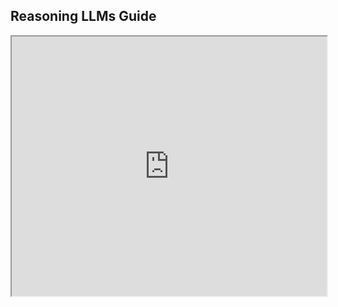 ## Reasoning LLMs Guide

<iframe width="100%"
  height="415px"
  src="https://www.youtube.com/embed/AZhUhGsgz4s?si=iZ_WsVs4HalgFBW5"
  allow="accelerometer; autoplay; clipboard-write; encrypted-media; gyroscope; picture-in-picture"
  allowFullScreen
/>

### What are Reasoning LLMs?

2nd Webinar: [Building with Reasoning LLMs | n8n Agentic RAG Demo + Template](https://www.youtube.com/watch?v=rh2JRWsLGfg&ab_channel=ElvisSaravia)

Large reasoning models (LRMs) or simply, reasoning LLMs, are models explicitly trained to perform native thinking or chain-of-thought. Popular examples of reasoning models include Gemini 2.5 Pro, Claude 3.7 Sonnet, and o3.

***Demo:*** Test ChatGPT (o3) & Gemini 2.5 Pro (AI Google Studio)

***Prompt to try:***

```
What is the sum of the first 50 prime numbers? Generate and run Python code for the calculation, and make sure you get all 50. Provide the final sum clearly.
```

### Top Reasoning Models 

Below is a summary of popular reasoning models, along with features and strengths.  

[Reasoning LLMs \[WIP\]](https://docs.google.com/spreadsheets/d/1Ru5875NC9PdKK19SVH54Y078Mb4or-ZLXqafnqPDxlY/edit?usp=sharing)

Here are a few sources to keep track of the benchmark performance of reasoning models:

* [Chatbot Arena LLM Leaderboard](https://beta.lmarena.ai/leaderboard)  
* [General Reasoning](https://gr.inc/)  
* [Agent Leaderboard \- a Hugging Face Space by galileo-ai](https://huggingface.co/spaces/galileo-ai/agent-leaderboard)

### Reasoning Model Design Patterns & Use Cases

#### Planning for Agentic Systems

When building agentic systems, **planning** is an important component to enable the system to better perform complex tasks. As an example, when building deep research agentic systems, planning helps in planning the actual searches and guiding the agentic system as it progresses through the task. The example below shows a search agent that first plans (breaks down queries) before orchestrating and executing searches:

!["Orchestrator-Worker Agent"](../../img/reasoning-llms/orchestrator_worker_LI_1.JPG)

#### Agentic RAG 

**Agentic RAG** is a system that leverages reasoning models for building agentic RAG applications that involve advanced tool use and reasoning on complex knowledge bases or sources. It can involve leveraging a **retrieval agent** with a reasoning chain/tool to route complex queries/contexts (via tool/function calling) that require complex reasoning. 

!["Agentic RAG"](../../img/reasoning-llms/agentic_rag.JPG)  
Here is a basic implementation of an agentic RAG system using n8n: [n8n templates](https://drive.google.com/drive/folders/1Rx4ithkjQbYODt5L6L-OcSTTRT4M1MiR?usp=sharing)

#### LLM-as-a-Judge

When building applications that require automated evaluation/assessment, LLM-as-a-Judge is an option. LLM-as-a-Judge leverages the complex understanding and reasoning of large amounts of information. Reasoning LLMs are ideal for this type of use case. The example below shows an evaluator-optimizer agentic system that loops with an LLM-as-a-Judge agent (powered by a reasoning model) that first assesses the predictions and generates feedback. The feedback is used by a meta-prompt that takes in the current prompt, feedback, and tries to optimize the base system prompt. 

!["LLM-as-a-Judge"](../../img/reasoning-llms/llm_as_a_judge.JPG)

#### Visual Reasoning

Models like o3 can leverage multi-tool use capabilities to perform [advanced visual reasoning](https://openai.com/index/thinking-with-images/) and perform tasks such as reasoning about images and even modifying images (e.g., zoom, crop, rotate, etc.) with available tools. The model can reason with images in their chain-of-thought. 

**🧩Crossword puzzle:** [https://chatgpt.com/share/681fcc32-58fc-8000-b2dc-5da7e84cf8bf](https://chatgpt.com/share/681fcc32-58fc-8000-b2dc-5da7e84cf8bf)

#### Other Use Cases

Other use cases include: 

* Finding relationships and answering questions on large, complex datasets (e.g., a large set of distinct documents) in technical domains  
* Reviewing, understanding, and debugging large codebases; it's also great at algorithmic development and scientific coding  
* Scientific tasks that might require advanced mathematical problem-solving, experimental design, and deeper reasoning  
* Literature review & synthesis  
* Routine generation for KBs to optimize the step-by-step instructions for LLMs (e.g., meta-prompting)  
* Data validation to improve the quality and reliability of datasets  
* Multi-step agentic planning (e.g., deep research)  
* Recognizing and extracting relevant information for QA systems  
* Knowledge-intensive and ambiguous tasks


## **Reasoning LLM Usage Tips**

### **General Usage Patterns & Prompting Tips**

* **Strategic Reasoning:** Use reasoning models for reasoning-heavy modules or components of your LLM-based applications, not for every part of the application. Apply the separation of concerns (modularize your application) so it’s easy to identify where in your application you will find reasoning useful.

* **Inference-time scaling (test-time compute):** In general, the more thinking time (i.e., compute), the better the performance for most of the reasoning models. 

* **Thinking time:** You can use different reasoning efforts options, such as \`**low**\` for lower costs and faster responses, or \`**high**\` for higher thinking time and more tokens, which also results in slower responses. \`**medium**\` is a balance between accuracy and speed.

* **Be explicit with instructions:** As with other standard chat LLMs, provide reasoning models with clear and explicit instructions for what you want to achieve. You don’t need to provide details on the step-by-step (more on this below), but it’s important to give the model the necessary high-level instructions, constraints, and desired output to eliminate any assumptions the model might try to make. 

* **Avoid manual CoT:** Avoid chain-of-thought (step-by-step) prompting in the instructions. The instructions should be simple and direct. Add response constraints in the instruction whenever applicable. 

* **Structure inputs and outputs:** Similar to standard LLMs, it’s good practice to structure your inputs with delimiters. You can also leverage structured outputs,  especially when building complex agentic applications. Most reasoning models are effective at following instructions for structuring output using JSON or XML. We recommend using XML as the default mode for structuring generated content unless there is a hard requirement to output the content in JSON. **The output format from models like Claude 4 tends to be influenced by how the prompt is structured (e.g., leans heavily on Markdown output if Markdown is used to format the prompt).** 

* **Few-shot Prompting**: Add few-shot demonstrations/exemplars if you need to meet a desired output that the model is struggling with. Make sure to align these with your high-level instructions to avoid confusion. Few-shot prompting is particularly useful when it’s hard to explain the desired output and to provide examples of the behavior you want the model to avoid.   
    
* **Use descriptive and clear modifiers when instructing the models:** You can steer models like o3 and Claude 4 to produce more complex and higher-quality outputs (e.g., for code and search results) by using clear modifiers and more details in the instructions. [Obtained from the Claude 4 documentation](https://docs.anthropic.com/en/docs/build-with-claude/prompt-engineering/claude-4-best-practices#enhance-visual-and-frontend-code-generation), an example for generating front-end code would be “Add thoughtful details like hover states, transitions, and micro-interactions”.

### Using Hybrid Reasoning Models

* **Start simple:** Use the standard mode first (thinking mode off) and evaluate the response. You can also try using a manual chain-of-thought prompt here.

* **Enable native reasoning:** If you see mistakes and shallow responses, but you believe the task can benefit from more extensive analysis/reasoning, then enable thinking. Start with low thinking effort and evaluate the quality of the response. 

* **Increase thinking time:** If low thinking is not enough, switch to medium effort.

* **More thinking time:** If medium effort is not enough, switch to high effort.

* **Use few-shot prompting:** Use demonstrations if you need to improve the style and format of the outputs. 

!["Hybrid Reasoning Models"](../../img/reasoning-llms/hybrid_reasoning_models.JPG)

 🧑‍💻 Code Demo: [reasoning.ipynb](https://drive.google.com/file/d/16t34_Ql4QWORkb6U9ykVbvhCHnMvQUE_/view?usp=sharing)

## **Limitations with Reasoning Models**

Here is a list of common ongoing issues to keep in mind when using reasoning models

* **Output quality**

  * Reasoning models can sometimes produce mixed-language content, repeated content, inconsistent outputs, formatting issues, and low-quality output style.

  * Some of these issues can be mitigated by following the prompting best practices for the models. Avoid ambiguous and unnecessary instructions.

* **Reasoning affects Instruction-Following**

  * When using explicit Chain-of-Thought prompting with reasoning models, it can hurt the instruction-following performance of the model ([ref](https://arxiv.org/abs/2505.11423)). This means that you want to be more careful with how you use CoT, and potentially avoid using it with reasoning models altogether. 

  * This [paper](https://arxiv.org/abs/2505.11423) suggests the following mitigation strategies:

    * few-shot in-context learning with carefully chosen examples  
    * self-reflection (models critique and revise their own answers)  
    * self-selective reasoning (models decide when to reason)  
    * classifier-selective reasoning (an external classifier predicts if reasoning will help) 

* **Overthinking & Underthinking**

  * If not properly prompted, reasoning models tend to either overthink or underthink. 

  * You can improve this by being very specific about tasks, processes, and expected output format. 

  * Other developers address this by creating subtasks and routing complex tasks to a reasoning tool if needed (powered by the reasoning model). 

* **Cost**

  * Reasoning models are significantly more costly than standard chat LLMs, so ensure experimenting with a debugging tool and always evaluate the quality of responses. 

  * Track token usage and costs that emerge from inconsistent outputs. 

* **Latency**

  * Reasoning models are relatively slow and sometimes output unnecessary content not relevant to the task at hand, which leads to latency issues. 

  * These latency issues can be avoided by more concise prompting. On the application side of things, you can also leverage streaming tokens to improve perceived latency.

  * Smaller reasoning models and other models like Claude 3.7 Sonnet produce better latency. 

  * ***Try to optimize for accuracy first and then optimize for latency and cost.*** 

* **Poor tool calling and agentic capabilities**

  * While reasoning models like o3 have improved multi-tool calling, parallel tool calling might still be an issue. 

  * Other reasoning models also show poor tool-calling capabilities (e.g., DeepSeek-R1 and Qwen series) unless explicitly trained to do this.

  * With advanced and more reliable tool calling, this could unlock agentic systems that can take action in the real world. Reasoning LLMs are already very knowledgeable but need more improvements on **decision making** through **robust and dynamic tool calling capabilities** and understanding of both the physical and digital world. Multi-modal reasoning is an ongoing area of research.

## **Next Steps**

We recommend the following courses to learn more about the applications of reasoning LLMs and improve LLM-based agentic systems workflow development: 

* [Prompt Engineering for Developers](https://dair-ai.thinkific.com/courses/prompt-engineering-devs)  
  * Covers more tips on prompting reasoning LLMs and applications  
* [Advanced AI Agents](https://dair-ai.thinkific.com/courses/advanced-ai-agents)  
  * Covers how to leverage reasoning LLMs with multi-agent systems, and for other advanced ideas like LLM-as-a-Judge and supervisor-worker agentic architectures  
* [Introduction to AI Agents](https://dair-ai.thinkific.com/courses/introduction-ai-agents)  
  * Covers how to build with concepts like ReAct Agents  
* [Introduction to RAG](https://dair-ai.thinkific.com/courses/introduction-rag)  
  * Covers how to build with popular design patterns like Agentic RAG

We also have an active community forum to get support, guidance, join live office hours, join live events with experts, and more.

Reach out to [academy@dair.ai](mailto:academy@dair.ai) if you have any questions.


<Callout type= "info" emoji="🎓">
Learn how to build advanced agents with reasoning LLMs in our new course: [Advanced AI Agents](https://dair-ai.thinkific.com/courses/advanced-ai-agents)

Use code PROMPTING20 to get an extra 20% off.

</Callout>

## **References**

* [Claude 4 prompt engineering best practices](https://docs.anthropic.com/en/docs/build-with-claude/prompt-engineering/claude-4-best-practices)  
* [LLM Reasoning | Prompt Engineering Guide\<\!-- \--\>](https://www.promptingguide.ai/research/llm-reasoning)  
* [Reasoning Models Don’t Always Say What They Think](https://arxiv.org/abs/2505.05410)  
* [Gemini thinking | Gemini API | Google AI for Developers](https://ai.google.dev/gemini-api/docs/thinking)  
* [Introducing OpenAI o3 and o4-mini](https://openai.com/index/introducing-o3-and-o4-mini/)  
* [Understanding Reasoning LLMs](https://sebastianraschka.com/blog/2025/understanding-reasoning-llms.html)  
* [Thinking with images | OpenAI](https://openai.com/index/thinking-with-images/)  
* [DeepSeek R1 Paper](https://github.com/deepseek-ai/DeepSeek-R1/blob/main/DeepSeek_R1.pdf)  
* [General Reasoning](https://gr.inc/)  
* [Llama-Nemotron: Efficient Reasoning Models](https://arxiv.org/pdf/2505.00949v1)   
* [Phi-4-Mini Reasoning](https://arxiv.org/abs/2504.21233)  
* [The CoT Encyclopedia](https://arxiv.org/abs/2505.10185)  
* [Towards a deeper understanding of Reasoning in LLMs](https://arxiv.org/abs/2505.10543)  
* [The Pitfalls of Reasoning for Instruction Following in LLMs](http://arxiv.org/abs/2505.11423)

